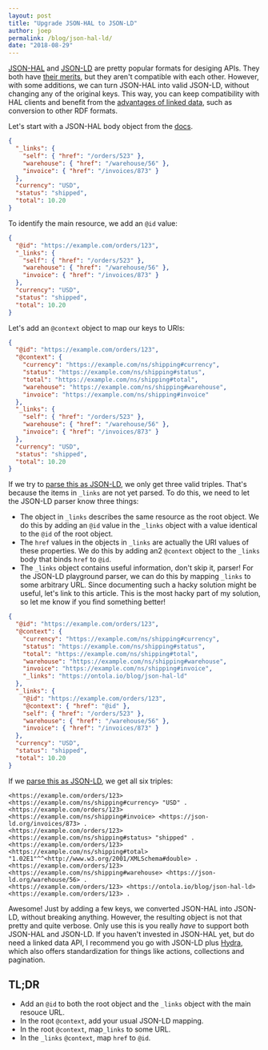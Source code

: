 ```yaml
---
layout: post
title: "Upgrade JSON-HAL to JSON-LD"
author: joep
permalink: /blog/json-hal-ld/
date: "2018-08-29"
---
```


[JSON-HAL](http://stateless.co/hal_specification.html) and [JSON-LD](https://json-ld.org/) are pretty popular formats for desiging APIs. They both have [their merits](https://sookocheff.com/post/api/on-choosing-a-hypermedia-format/), but they aren't compatible with each other. However, with some additions, we can turn JSON-HAL into valid JSON-LD, without changing any of the original keys. This way, you can keep compatibility with HAL clients and benefit from the [advantages of linked data](/what-is-linked-data), such as conversion to other RDF formats.

Let's start with a JSON-HAL body object from the [docs](https://tools.ietf.org/html/draft-kelly-json-hal-08).

```json
{
  "_links": {
    "self": { "href": "/orders/523" },
    "warehouse": { "href": "/warehouse/56" },
    "invoice": { "href": "/invoices/873" }
  },
  "currency": "USD",
  "status": "shipped",
  "total": 10.20
}
```

To identify the main resource, we add an `@id` value:

```json
{
  "@id": "https://example.com/orders/123",
  "_links": {
    "self": { "href": "/orders/523" },
    "warehouse": { "href": "/warehouse/56" },
    "invoice": { "href": "/invoices/873" }
  },
  "currency": "USD",
  "status": "shipped",
  "total": 10.20
}
```

Let's add an `@context` object to map our keys to URIs:

```json
{
  "@id": "https://example.com/orders/123",
  "@context": {
    "currency": "https://example.com/ns/shipping#currency",
    "status": "https://example.com/ns/shipping#status",
    "total": "https://example.com/ns/shipping#total",
    "warehouse": "https://example.com/ns/shipping#warehouse",
    "invoice": "https://example.com/ns/shipping#invoice"
  },
  "_links": {
    "self": { "href": "/orders/523" },
    "warehouse": { "href": "/warehouse/56" },
    "invoice": { "href": "/invoices/873" }
  },
  "currency": "USD",
  "status": "shipped",
  "total": 10.20
}
```

If we try to [parse this as JSON-LD](https://json-ld.org/playground/#startTab=tab-nquads&json-ld=%7B%22%40id%22%3A%22https%3A%2F%2Fexample.com%2Forders%2F123%22%2C%22%40context%22%3A%7B%22currency%22%3A%22https%3A%2F%2Fexample.com%2Fns%2Fshipping%23currency%22%2C%22status%22%3A%22https%3A%2F%2Fexample.com%2Fns%2Fshipping%23status%22%2C%22total%22%3A%22https%3A%2F%2Fexample.com%2Fns%2Fshipping%23total%22%2C%22warehouse%22%3A%22https%3A%2F%2Fexample.com%2Fns%2Fshipping%23warehouse%22%2C%22invoice%22%3A%22https%3A%2F%2Fexample.com%2Fns%2Fshipping%23invoice%22%7D%2C%22_links%22%3A%7B%22self%22%3A%7B%22href%22%3A%22%2Forders%2F523%22%7D%2C%22warehouse%22%3A%7B%22href%22%3A%22%2Fwarehouse%2F56%22%7D%2C%22invoice%22%3A%7B%22href%22%3A%22%2Finvoices%2F873%22%7D%7D%2C%22currency%22%3A%22USD%22%2C%22status%22%3A%22shipped%22%2C%22total%22%3A10.2%7D), we only get three valid triples. That's because the items in `_links` are not yet parsed. To do this, we need to let the JSON-LD parser know three things:

- The object in `_links` describes the same resource as the root object. We do this by adding an `@id` value in the `_links` object with a value identical to the `@id` of the root object.
- The `href` values in the objects in `_links` are actually the URI values of these properties. We do this by adding an2 `@context` object to the `_links` body that binds `href` to `@id`.
- The `_links` object contains useful information, don't skip it, parser! For the JSON-LD playground parser, we can do this by mapping `_links` to some arbitrary URL. Since documenting such a hacky solution might be useful, let's link to this article. This is the most hacky part of my solution, so let me know if you find something better!

```json
{
  "@id": "https://example.com/orders/123",
  "@context": {
    "currency": "https://example.com/ns/shipping#currency",
    "status": "https://example.com/ns/shipping#status",
    "total": "https://example.com/ns/shipping#total",
    "warehouse": "https://example.com/ns/shipping#warehouse",
    "invoice": "https://example.com/ns/shipping#invoice",
    "_links": "https://ontola.io/blog/json-hal-ld"
  },
  "_links": {
    "@id": "https://example.com/orders/123",
    "@context": { "href": "@id" },
    "self": { "href": "/orders/523" },
    "warehouse": { "href": "/warehouse/56" },
    "invoice": { "href": "/invoices/873" }
  },
  "currency": "USD",
  "status": "shipped",
  "total": 10.20
}
```

If we [parse this as JSON-LD](https://json-ld.org/playground-dev/#startTab=tab-nquads&json-ld=%7B%22%40id%22%3A%22https%3A%2F%2Fexample.com%2Forders%2F123%22%2C%22%40context%22%3A%7B%22currency%22%3A%22https%3A%2F%2Fexample.com%2Fns%2Fshipping%23currency%22%2C%22status%22%3A%22https%3A%2F%2Fexample.com%2Fns%2Fshipping%23status%22%2C%22total%22%3A%22https%3A%2F%2Fexample.com%2Fns%2Fshipping%23total%22%2C%22warehouse%22%3A%22https%3A%2F%2Fexample.com%2Fns%2Fshipping%23warehouse%22%2C%22invoice%22%3A%22https%3A%2F%2Fexample.com%2Fns%2Fshipping%23invoice%22%2C%22_links%22%3A%22https%3A%2F%2Fontola.io%2Fblog%2Fjson-hal-ld%22%7D%2C%22_links%22%3A%7B%22%40id%22%3A%22https%3A%2F%2Fexample.com%2Forders%2F123%22%2C%22%40context%22%3A%7B%22href%22%3A%22%40id%22%7D%2C%22self%22%3A%7B%22href%22%3A%22%2Forders%2F523%22%7D%2C%22warehouse%22%3A%7B%22href%22%3A%22%2Fwarehouse%2F56%22%7D%2C%22invoice%22%3A%7B%22href%22%3A%22%2Finvoices%2F873%22%7D%7D%2C%22currency%22%3A%22USD%22%2C%22status%22%3A%22shipped%22%2C%22total%22%3A10.2%7D), we get all six triples:

```turtle
<https://example.com/orders/123> <https://example.com/ns/shipping#currency> "USD" .
<https://example.com/orders/123> <https://example.com/ns/shipping#invoice> <https://json-ld.org/invoices/873> .
<https://example.com/orders/123> <https://example.com/ns/shipping#status> "shipped" .
<https://example.com/orders/123> <https://example.com/ns/shipping#total> "1.02E1"^^<http://www.w3.org/2001/XMLSchema#double> .
<https://example.com/orders/123> <https://example.com/ns/shipping#warehouse> <https://json-ld.org/warehouse/56> .
<https://example.com/orders/123> <https://ontola.io/blog/json-hal-ld> <https://example.com/orders/123> .
```

Awesome! Just by adding a few keys, we converted JSON-HAL into JSON-LD, without breaking anything. However, the resulting object is not that pretty and quite verbose. Only use this is you really _have_ to support both JSON-HAL and JSON-LD. If you haven't invested in JSON-HAL yet, but do need a linked data API, I recommend you go with JSON-LD plus [Hydra](https://www.hydra-cg.com/spec/latest/core/), which also offers standardization for things like actions, collections and pagination.

## TL;DR

- Add an `@id` to both the root object and the `_links` object with the main resouce URL.
- In the root `@context`, add your usual JSON-LD mapping.
- In the root `@context`, map`_links` to some URL.
- In the `_links` `@context`, map `href` to `@id`.
